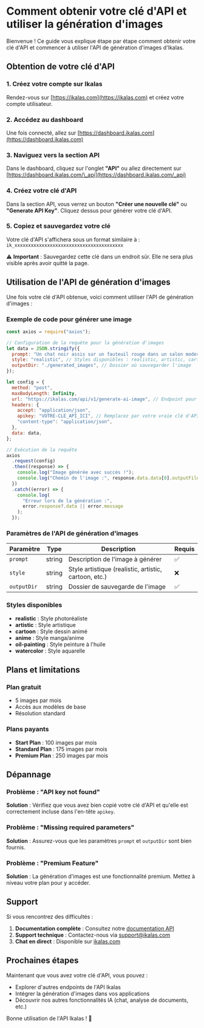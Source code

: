 
# Comment obtenir votre clé d'API et utiliser la génération d'images

Bienvenue ! Ce guide vous explique étape par étape comment obtenir votre clé d'API et commencer à utiliser l'API de génération d'images d'Ikalas.

## Obtention de votre clé d'API

<Steps>

### 1. Créez votre compte sur Ikalas

Rendez-vous sur [https://ikalas.com](https://ikalas.com) et créez votre compte utilisateur.

### 2. Accédez au dashboard

Une fois connecté, allez sur [https://dashboard.ikalas.com](https://dashboard.ikalas.com)

### 3. Naviguez vers la section API

Dans le dashboard, cliquez sur l'onglet **"API"** ou allez directement sur [https://dashboard.ikalas.com/\_api](https://dashboard.ikalas.com/_api)

### 4. Créez votre clé d'API

Dans la section API, vous verrez un bouton **"Créer une nouvelle clé"** ou **"Generate API Key"**. Cliquez dessus pour générer votre clé d'API.

### 5. Copiez et sauvegardez votre clé

Votre clé d'API s'affichera sous un format similaire à : `ik_xxxxxxxxxxxxxxxxxxxxxxxxxxxxxxxxxxxxxxxx`

⚠️ **Important** : Sauvegardez cette clé dans un endroit sûr. Elle ne sera plus visible après avoir quitté la page.

</Steps>

## Utilisation de l'API de génération d'images

Une fois votre clé d'API obtenue, voici comment utiliser l'API de génération d'images :

### Exemple de code pour générer une image

```js
const axios = require("axios");

// Configuration de la requête pour la génération d'images
let data = JSON.stringify({
  prompt: "Un chat noir assis sur un fauteuil rouge dans un salon moderne",
  style: "realistic", // Styles disponibles : realistic, artistic, cartoon, etc.
  outputDir: "./generated_images", // Dossier où sauvegarder l'image
});

let config = {
  method: "post",
  maxBodyLength: Infinity,
  url: "https://ikalas.com/api/v1/generate-ai-image", // Endpoint pour la génération d'images
  headers: {
    accept: "application/json",
    apikey: "VOTRE-CLE_API_ICI", // Remplacez par votre vraie clé d'API
    "content-type": "application/json",
  },
  data: data,
};

// Exécution de la requête
axios
  .request(config)
  .then((response) => {
    console.log("Image générée avec succès !");
    console.log("Chemin de l'image :", response.data.data[0].outputFilePath);
  })
  .catch((error) => {
    console.log(
      "Erreur lors de la génération :",
      error.response?.data || error.message
    );
  });
```

### Paramètres de l'API de génération d'images

| Paramètre   | Type   | Description                                           | Requis |
| ----------- | ------ | ----------------------------------------------------- | ------ |
| `prompt`    | string | Description de l'image à générer                      | ✅     |
| `style`     | string | Style artistique (realistic, artistic, cartoon, etc.) | ❌     |
| `outputDir` | string | Dossier de sauvegarde de l'image                      | ✅     |

### Styles disponibles

- **realistic** : Style photoréaliste
- **artistic** : Style artistique
- **cartoon** : Style dessin animé
- **anime** : Style manga/anime
- **oil-painting** : Style peinture à l'huile
- **watercolor** : Style aquarelle

## Plans et limitations

### Plan gratuit

- 5 images par mois
- Accès aux modèles de base
- Résolution standard

### Plans payants

- **Start Plan** : 100 images par mois
- **Standard Plan** : 175 images par mois
- **Premium Plan** : 250 images par mois

## Dépannage

### Problème : "API key not found"

**Solution** : Vérifiez que vous avez bien copié votre clé d'API et qu'elle est correctement incluse dans l'en-tête `apikey`.

### Problème : "Missing required parameters"

**Solution** : Assurez-vous que les paramètres `prompt` et `outputDir` sont bien fournis.

### Problème : "Premium Feature"

**Solution** : La génération d'images est une fonctionnalité premium. Mettez à niveau votre plan pour y accéder.

## Support

Si vous rencontrez des difficultés :

1. **Documentation complète** : Consultez notre [documentation API](https://docs.ikalas.com)
2. **Support technique** : Contactez-nous via [support@ikalas.com](mailto:support@ikalas.com)
3. **Chat en direct** : Disponible sur [ikalas.com](https://ikalas.com)

## Prochaines étapes

Maintenant que vous avez votre clé d'API, vous pouvez :

- Explorer d'autres endpoints de l'API Ikalas
- Intégrer la génération d'images dans vos applications
- Découvrir nos autres fonctionnalités IA (chat, analyse de documents, etc.)

Bonne utilisation de l'API Ikalas ! 🚀
